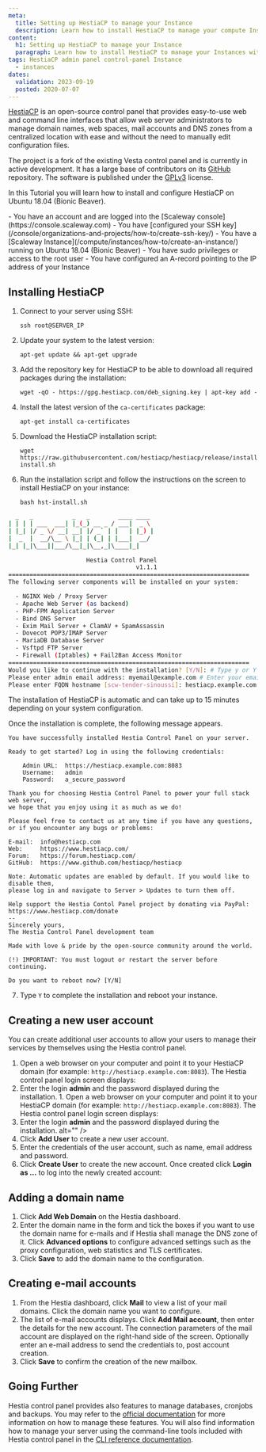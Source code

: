 ```yaml
---
meta:
  title: Setting up HestiaCP to manage your Instance
  description: Learn how to install HestiaCP to manage your compute Instances with ease.
content:
  h1: Setting up HestiaCP to manage your Instance
  paragraph: Learn how to install HestiaCP to manage your Instances with ease.
tags: HestiaCP admin panel control-panel Instance
  - instances
dates:
  validation: 2023-09-19
  posted: 2020-07-07
---
```


[HestiaCP](https://www.hestiacp.com/) is an open-source control panel that provides easy-to-use web and command line interfaces that allow web server administrators to manage domain names, web spaces, mail accounts and DNS zones from a centralized location with ease and without the need to manually edit configuration files.

The project is a fork of the existing Vesta control panel and is currently in active development. It has a large base of contributors on its [GitHub](https://github.com/hestiacp/hestiacp/) repository. The software is published under the [GPLv3](https://github.com/hestiacp/hestiacp/blob/master/LICENSE) license.

In this Tutorial you will learn how to install and configure HestiaCP on Ubuntu 18.04 (Bionic Beaver).

<Macro id="iam-requirements" />

<Message type="requirement">
  - You have an account and are logged into the [Scaleway console](https://console.scaleway.com)
  - You have [configured your SSH key](/console/organizations-and-projects/how-to/create-ssh-key/)
  - You have a [Scaleway Instance](/compute/instances/how-to/create-an-instance/) running on Ubuntu 18.04 (Bionic Beaver)
  - You have sudo privileges or access to the root user
  - You have configured an A-record pointing to the IP address of your Instance
</Message>

## Installing HestiaCP

1. Connect to your server using SSH:
    ```
    ssh root@SERVER_IP
    ```
2. Update your system to the latest version:
    ```
    apt-get update && apt-get upgrade
    ```
3. Add the repository key for HestiaCP to be able to download all required packages during the installation:
    ```
    wget -qO - https://gpg.hestiacp.com/deb_signing.key | apt-key add -
    ```
4. Install the latest version of the `ca-certificates` package:
    ```
    apt-get install ca-certificates
    ```
5. Download the HestiaCP installation script:
    ```
    wget https://raw.githubusercontent.com/hestiacp/hestiacp/release/install/hst-install.sh
    ```
6. Run the installation script and follow the instructions on the screen to install HestiaCP on your instance:
    ```
    bash hst-install.sh
    ```
  ```sh
    _   _           _   _        ____ ____
  | | | | ___  ___| |_(_) __ _ / ___|  _ \
  | |_| |/ _ \/ __| __| |/ _` | |   | |_) |
  |  _  |  __/\__ \ |_| | (_| | |___|  __/
  |_| |_|\___||___/\__|_|\__,_|\____|_|

                        Hestia Control Panel
                                      v1.1.1
  ====================================================================
  The following server components will be installed on your system:

    - NGINX Web / Proxy Server
    - Apache Web Server (as backend)
    - PHP-FPM Application Server
    - Bind DNS Server
    - Exim Mail Server + ClamAV + SpamAssassin
    - Dovecot POP3/IMAP Server
    - MariaDB Database Server
    - Vsftpd FTP Server
    - Firewall (Iptables) + Fail2Ban Access Monitor
  ====================================================================
  Would you like to continue with the installation? [Y/N]: # Type y or Y to confirm the installation
  Please enter admin email address: myemail@example.com # Enter your email address
  Please enter FQDN hostname [scw-tender-sinoussi]: hestiacp.example.com # Enter the domain name for your HestiaCP instance
  ```

  The installation of HestiaCP is automatic and can take up to 15 minutes depending on your system configuration.

  Once the installation is complete, the following message appears.

  ```
  You have successfully installed Hestia Control Panel on your server.

  Ready to get started? Log in using the following credentials:

      Admin URL:  https://hestiacp.example.com:8083
      Username:   admin
      Password:   a_secure_password

  Thank you for choosing Hestia Control Panel to power your full stack web server,
  we hope that you enjoy using it as much as we do!

  Please feel free to contact us at any time if you have any questions,
  or if you encounter any bugs or problems:

  E-mail:  info@hestiacp.com
  Web:     https://www.hestiacp.com/
  Forum:   https://forum.hestiacp.com/
  GitHub:  https://www.github.com/hestiacp/hestiacp

  Note: Automatic updates are enabled by default. If you would like to disable them,
  please log in and navigate to Server > Updates to turn them off.

  Help support the Hestia Contol Panel project by donating via PayPal:
  https://www.hestiacp.com/donate
  --
  Sincerely yours,
  The Hestia Control Panel development team

  Made with love & pride by the open-source community around the world.

  (!) IMPORTANT: You must logout or restart the server before continuing.

  Do you want to reboot now? [Y/N]
  ```
7. Type `Y` to complete the installation and reboot your instance.

## Creating a new user account

You can create additional user accounts to allow your users to manage their services by themselves using the Hestia control panel.

1. Open a web browser on your computer and point it to your HestiaCP domain (for example: `http://hestiacp.example.com:8083`). The Hestia control panel login screen displays:
    <Lightbox src="scaleway-hestiacp_login.webp" alt="" />
2. Enter the login **admin** and the password displayed during the installation. 1. Open a web browser on your computer and point it to your HestiaCP domain (for example: `http://hestiacp.example.com:8083`). The Hestia control panel login screen displays:
    <Lightbox src="scaleway-hestiacp_login.webp" alt="" />
2. Enter the login **admin** and the password displayed during the installation. alt="" />
4. Click **Add User** to create a new user account.
5. Enter the credentials of the user account, such as name, email address and password.
6. Click **Create User** to create the new account. Once created click **Login as ...** to log into the newly created account:
    <Lightbox src="scaleway-hestiacp_loginas.webp" alt="" />

## Adding a domain name

1. Click **Add Web Domain** on the Hestia dashboard.
2. Enter the domain name in the form and tick the boxes if you want to use the domain name for e-mails and if Hestia shall manage the DNS zone of it. Click **Advanced options** to configure advanced settings such as the proxy configuration, web statistics and TLS certificates.
    <Lightbox src="scaleway-hestiacp_add_domain.webp" alt="" />
3. Click **Save** to add the domain name to the configuration.

## Creating e-mail accounts

1. From the Hestia dashboard, click **Mail** to view a list of your mail domains. Click the domain name you want to configure.
2. The list of e-mail accounts displays. Click **Add Mail account**, then enter the details for the new account. The connection parameters of the mail account are displayed on the right-hand side of the screen. Optionally enter an e-mail address to send the credentials to, post account creation.
    <Lightbox src="scaleway-hestiacp_mail_cred.webp" alt="" />
3. Click **Save** to confirm the creation of the new mailbox.

## Going Further

Hestia control panel provides also features to manage databases, cronjobs and backups. You may refer to the [official documentation](https://docs.hestiacp.com/) for more information on how to manage these features. You will also find information how to manage your server using the command-line tools included with Hestia control panel in the [CLI reference documentation](https://hestiacp.com/docs/reference/cli.html).
